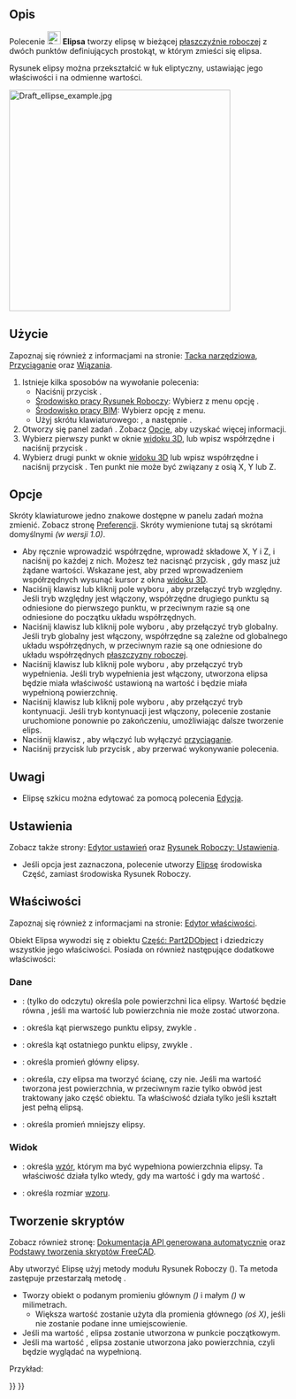 <languages/>

{{Docnav/pl
|[[Draft_Circle/pl|Okrąg]]
|[[Draft_Rectangle/pl|Prostokąt]]
|[[Draft_Workbench/pl|środowisko pracy Rysunek Roboczy]]
|IconL=Draft_Circle.svg 
|IconR=Draft_Rectangle.svg 
|IconC=Workbench_Draft.svg
}}

{{GuiCommand/pl
|Name=Draft Ellipse
|Name/pl=Rysunek Roboczy: Elipsa
|MenuLocation=Kreślenie → Elipsa<br>Kreślenie 2D → Elipsa
|Workbenches=[[Draft_Workbench/pl|Rysunek Roboczy]], [[BIM_Workbench/pl|BIM]]
|Shortcut={{KEY|E}} {{KEY|L}}
|Version=0.7
}}

<span id="Description"></span>
==Opis==

Polecenie [[Image:Draft_Ellipse.svg|24px]] '''Elipsa''' tworzy elipsę w bieżącej [[Draft_SelectPlane/pl|płaszczyźnie roboczej]] z dwóch punktów definiujących prostokąt, w którym zmieści się elipsa.

Rysunek elipsy można przekształcić w łuk eliptyczny, ustawiając jego właściwości {{PropertyData/pl|Kąt Pierwszy}} i {{PropertyData/pl|Kąt Ostatni}} na odmienne wartości.

[[Image:Draft_ellipse_example.jpg|400px]]
{{Caption|Elipsa zdefiniowana przez narożniki prostokąta}}

<span id="Usage"></span>
==Użycie==

Zapoznaj się również z informacjami na stronie: [[Draft_Tray/pl|Tacka narzędziowa]], [[Draft_Snap/pl|Przyciąganie]] oraz [[Draft_Constrain/pl|Wiązania]].

# Istnieje kilka sposobów na wywołanie polecenia:
#* Naciśnij przycisk {{Button|[[Image:Draft_Ellipse.svg|16px]] [[Draft_Ellipse/pl|Elipsa]]}}.
#* [[Draft_Workbench/pl|Środowisko pracy Rysunek Roboczy]]: Wybierz z menu opcję {{MenuCommand|Kreślenie → [[Image:Draft_Ellipse.svg|16px]] Elipsa}}.
#* [[BIM_Workbench/pl|Środowisko pracy BIM]]: Wybierz opcję {{MenuCommand|Kreślenie 2D → [[Image:Draft_Ellipse.svg|16px]] Elipsa}} z menu.
#* Użyj skrótu klawiaturowego: {{KEY|E}}, a następnie {{KEY|L}}.
# Otworzy się panel zadań {{MenuCommand|Elipsa}}. Zobacz [[#Opcje|Opcje]], aby uzyskać więcej informacji.
# Wybierz pierwszy punkt w oknie [[3D_view/pl|widoku 3D]], lub wpisz współrzędne i naciśnij przycisk {{Button|[[Image:Draft_AddPoint.svg|16px]]. Wprowadź punkt}}.
# Wybierz drugi punkt w oknie [[3D_view/pl|widoku 3D]] lub wpisz współrzędne i naciśnij przycisk {{Button|[[Image:Draft_AddPoint.svg|16px]] Wprowadź punkt}}. Ten punkt nie może być związany z osią X, Y lub Z.

<span id="Options"></span>
==Opcje==

Skróty klawiaturowe jedno znakowe dostępne w panelu zadań można zmienić. Zobacz stronę [[Draft_Preferences/pl|Preferencji]]. Skróty wymienione tutaj są skrótami domyślnymi ''(w wersji 1.0)''.

* Aby ręcznie wprowadzić współrzędne, wprowadź składowe X, Y i Z, i naciśnij {{KEY|Enter}} po każdej z nich. Możesz też nacisnąć przycisk {{Button|[[Image:Draft_AddPoint.svg|16px]] Wprowadź punkt}}, gdy masz już żądane wartości. Wskazane jest, aby przed wprowadzeniem współrzędnych wysunąć kursor z okna [[3D_view/pl|widoku 3D]].
* Naciśnij klawisz {{KEY|R}} lub kliknij pole wyboru {{MenuCommand|Względnie}}, aby przełączyć tryb względny. Jeśli tryb względny jest włączony, współrzędne drugiego punktu są odniesione do pierwszego punktu, w przeciwnym razie są one odniesione do początku układu współrzędnych.
* Naciśnij klawisz {{KEY|G}} lub kliknij pole wyboru {{MenuCommand|Globalnie}}, aby przełączyć tryb globalny. Jeśli tryb globalny jest włączony, współrzędne są zależne od globalnego układu współrzędnych, w przeciwnym razie są one odniesione do układu współrzędnych [[Draft_SelectPlane/pl|płaszczyzny roboczej]].
* Naciśnij klawisz {{KEY|F}} lub kliknij pole wyboru {{MenuCommand|Wypełnienie}}, aby przełączyć tryb wypełnienia. Jeśli tryb wypełnienia jest włączony, utworzona elipsa będzie miała właściwość {{PropertyData/pl|Utwórz ścianę}} ustawioną na wartość {{TRUE}} i będzie miała wypełnioną powierzchnię.
* Naciśnij klawisz {{KEY|N}} lub kliknij pole wyboru {{MenuCommand|Kontynuuj}}, aby przełączyć tryb kontynuacji. Jeśli tryb kontynuacji jest włączony, polecenie zostanie uruchomione ponownie po zakończeniu, umożliwiając dalsze tworzenie elips.
* Naciśnij klawisz {{KEY|S}}, aby włączyć lub wyłączyć [[Draft_Snap/pl|przyciąganie]].
* Naciśnij przycisk {{KEY|Esc}} lub przycisk {{Button|Zamknij}}, aby przerwać wykonywanie polecenia.

<span id="Notes"></span>
==Uwagi==

* Elipsę szkicu można edytować za pomocą polecenia [[Draft_Edit/pl|Edycja]].

<span id="Preferences"></span>
==Ustawienia==

Zobacz także strony: [[Preferences_Editor/pl|Edytor ustawień]] oraz [[Draft_Preferences/pl|Rysunek Roboczy: Ustawienia]].

* Jeśli opcja {{MenuCommand|Edycja → Preferencje → Rysunek Roboczy → Ustawienia ogólne → Opcje narzędzi do kreślenia → Używaj elementów pierwotnych, gdy jest to możliwe}} jest  zaznaczona, polecenie utworzy [[Part_Ellipse/pl|Elipsę]] środowiska Część, zamiast środowiska Rysunek Roboczy.

<span id="Properties"></span>
==Właściwości==

Zapoznaj się również z informacjami na stronie: [[Property_editor/pl|Edytor właściwości]].

Obiekt Elipsa wywodzi się z obiektu [[Part_Part2DObject/pl|Część: Part2DObject]] i dziedziczy wszystkie jego właściwości. Posiada on również następujące dodatkowe właściwości:

<span id="Data"></span>
===Dane===

{{TitleProperty|Rysunek Roboczy}}

* {{PropertyData/pl|Obszar|Area}}: (tylko do odczytu) określa pole powierzchni lica elipsy. Wartość będzie równa {{value|0.0}}, jeśli {{PropertyData/pl|Utwórz ścianę}} ma wartość {{FALSE}} lub powierzchnia nie może zostać utworzona.
* {{PropertyData/pl|Kąt pierwszy|Angle}}: określa kąt pierwszego punktu elipsy, zwykle {{value|0&#176;}}.
* {{PropertyData/pl|Kąt ostatni|Angle}}: określa kąt ostatniego punktu elipsy, zwykle {{value|0&#176;}}.
* {{PropertyData/pl|Promień główny|Length}}: określa promień główny elipsy.
* {{PropertyData/pl|Utwórz ścianę|Bool}}: określa, czy elipsa ma tworzyć ścianę, czy nie. Jeśli ma wartość {{TRUE}} tworzona jest powierzchnia, w przeciwnym razie tylko obwód jest traktowany jako część obiektu. Ta właściwość działa tylko jeśli kształt jest pełną elipsą.
* {{PropertyData/pl|Promień mniejszy|Length}}: określa promień mniejszy elipsy.

<span id="View"></span>
===Widok===

{{TitleProperty|Rysunek Roboczy}}

* {{PropertyView/pl|Wzór|Enumeration}}: określa [[Draft_Pattern/pl|wzór]], którym ma być wypełniona powierzchnia elipsy. Ta właściwość działa tylko wtedy, gdy {{PropertyData/pl|Utwórz ścianę}} ma wartość {{TRUE}} i gdy {{PropertyView/pl|Tryb wyświetlania}} ma wartość {{value|Linie płaskie}}.
* {{PropertyView/pl|Rozmiar wzoru|Float}}: określa rozmiar [[Draft_Pattern/pl|wzoru]].

<span id="Scripting"></span>
==Tworzenie skryptów==

Zobacz również stronę: [https://freecad.github.io/SourceDoc/ Dokumentacja API generowana automatycznie] oraz [[FreeCAD_Scripting_Basics/pl|Podstawy tworzenia skryptów FreeCAD]].

Aby utworzyć Elipsę użyj metody {{incode|make_ellipse}} modułu Rysunek Roboczy ({{Version/pl|0.19}}). Ta metoda zastępuje przestarzałą metodę {{incode|makeEllipse}}.

{{Code|code=
ellipse = make_ellipse(majradius, minradius, placement=None, face=True, support=None)
}}

* Tworzy obiekt {{incode|ellipse}} o podanym promieniu głównym ''({{incode|majradius}})'' i małym ''({{incode|minradius}})'' w milimetrach.
** Większa wartość zostanie użyta dla promienia głównego ''(oś X)'', jeśli nie zostanie podane inne umiejscowienie.
* Jeśli {{incode|placement}} ma wartość {{incode|None}}, elipsa zostanie utworzona w punkcie początkowym.
* Jeśli {{incode|face}} ma wartość {{incode|True}}, elipsa zostanie utworzona jako powierzchnia, czyli będzie wyglądać na wypełnioną.

Przykład:

{{Code|code=
import FreeCAD as App
import Draft

doc = App.newDocument()

ellipse1 = Draft.make_ellipse(3000, 200)
ellipse2 = Draft.make_ellipse(700, 1000)

zaxis = App.Vector(0, 0, 1)
p3 = App.Vector(1000, 1000, 0)
place3 = App.Placement(p3, App.Rotation(zaxis, 90))

ellipse3 = Draft.make_ellipse(700, 1000, placement=place3)

doc.recompute()
}}


{{Docnav/pl
|[[Draft_Circle/pl|Okrąg]]
|[[Draft_Rectangle/pl|Prostokąt]]
|[[Draft_Workbench/pl|środowisko pracy Rysunek Roboczy]]
|IconL=Draft_Circle.svg 
|IconR=Draft_Rectangle.svg 
|IconC=Workbench_Draft.svg
}}

{{Draft Tools navi{{#translation:}}}}
{{Userdocnavi{{#translation:}}}}
